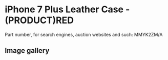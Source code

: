 
# iPhone 7 Plus Leather Case - (PRODUCT)RED

Part number, for search engines, auction websites and such: MMYK2ZM/A

## Image gallery

<div style={{ width: "768px" }}>
  <GalleryComponent
    images={[
      {
        original: "/everysource/MMYK2.png",
        thumbnail: "/everypreview/MMYK2.png",
      },
      {
        original: "/everysource/MMYK2_AV1_GOLD.png",
        thumbnail: "/everypreview/MMYK2_AV1_GOLD.png",
      },
      {
        original: "/everysource/MMYK2_AV1_JET_BLACK.png",
        thumbnail: "/everypreview/MMYK2_AV1_JET_BLACK.png",
      },
      {
        original: "/everysource/MMYK2_AV1_RED.png",
        thumbnail: "/everypreview/MMYK2_AV1_RED.png",
      },
      {
        original: "/everysource/MMYK2_AV1_SILVER.png",
        thumbnail: "/everypreview/MMYK2_AV1_SILVER.png",
      },
      {
        original: "/everysource/MMYK2_AV2.png",
        thumbnail: "/everypreview/MMYK2_AV2.png",
      }
    ]}
  />
</div>